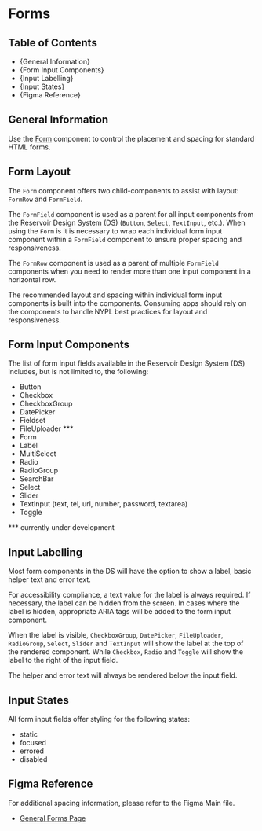 

<Meta title="Style Guide/Forms" />

# Forms

## Table of Contents

- {<Link href="#general-information" target="_self">General Information</Link>}
- {<Link href="#form-input-components" target="_self">Form Input Components</Link>}
- {<Link href="#input-labelling" target="_self">Input Labelling</Link>}
- {<Link href="#input-states" target="_self">Input States</Link>}
- {<Link href="#figma-reference" target="_self">Figma Reference</Link>}

## General Information

Use the [Form](../?path=/story/components-form-elements-form--with-controls)
component to control the placement and spacing for standard HTML forms.

## Form Layout

The `Form` component offers two child-components to assist with layout:
`FormRow` and `FormField`.

The `FormField` component is used as a parent for all input components from
the Reservoir Design System (DS) (`Button`, `Select`, `TextInput`, etc.). When using the
`Form` is it is necessary to wrap each individual form input component within
a `FormField` component to ensure proper spacing and responsiveness.

The `FormRow` component is used as a parent of multiple `FormField` components
when you need to render more than one input component in a horizontal row.

The recommended layout and spacing within individual form input components is
built into the components. Consuming apps should rely on the components to
handle NYPL best practices for layout and responsiveness.

## Form Input Components

The list of form input fields available in the Reservoir Design System (DS)
includes, but is not limited to, the following:

- Button
- Checkbox
- CheckboxGroup
- DatePicker
- Fieldset
- FileUploader \*\*\*
- Form
- Label
- MultiSelect
- Radio
- RadioGroup
- SearchBar
- Select
- Slider
- TextInput (text, tel, url, number, password, textarea)
- Toggle

\*\*\* currently under development

## Input Labelling

Most form components in the DS will have the option to show a
label, basic helper text and error text.

For accessibility compliance, a text value for the label is always required. If
necessary, the label can be hidden from the screen. In cases where the label is
hidden, appropriate ARIA tags will be added to the form input component.

When the label is visible, `CheckboxGroup`, `DatePicker`, `FileUploader`,
`RadioGroup`, `Select`, `Slider` and `TextInput` will show the label at the top
of the rendered component. While `Checkbox`, `Radio` and `Toggle` will show the
label to the right of the input field.

The helper and error text will always be rendered below the input field.

## Input States

All form input fields offer styling for the following states:

- static
- focused
- errored
- disabled

## Figma Reference

For additional spacing information, please refer to the Figma Main file.

- [General Forms Page](https://www.figma.com/file/qShodlfNCJHb8n03IFyApM/?node-id=10734%3A2768)
